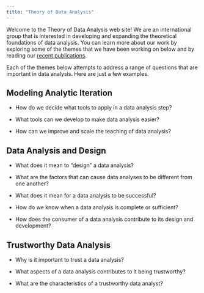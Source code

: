 ```yaml
---
title: "Theory of Data Analysis"
---
```


Welcome to the Theory of Data Analysis web site! We are an international group that is interested in developing and expanding the theoretical foundations of data analysis. You can learn more about our work by exploring some of the themes that we have been working on below and by reading our [recent publications](publications.qmd).


Each of the themes below attempts to address a range of questions that are important in data analysis. Here are just a few examples.

## Modeling Analytic Iteration

* How do we decide what tools to apply in a data analysis step?

* What tools can we develop to make data analysis easier?

* How can we improve and scale the teaching of data analysis?


## Data Analysis and Design

* What does it mean to "design" a data analysis?

* What are the factors that can cause data analyses to be different from one another?

* What does it mean for a data analysis to be successful?

* How do we know when a data analysis is complete or sufficient?

* How does the consumer of a data analysis contribute to its design and development?


## Trustworthy Data Analysis

* Why is it important to trust a data analysis?

* What aspects of a data analysis contributes to it being trustworthy?

* What are the characteristics of a trustworthy data analyst?







